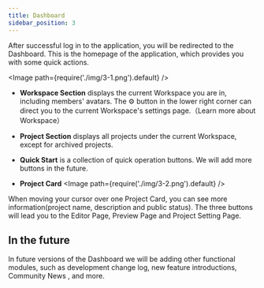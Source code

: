 ```yaml
---
title: Dashboard
sidebar_position: 3
---
```


After successful log in to the application, you will be redirected to the Dashboard. This is the homepage of the application, which provides you with some quick actions.

<Image path={require('./img/3-1.png').default} />

- **Workspace Section** displays the current Workspace you are in, including members' avatars. The ⚙️ button in the lower right corner can direct you to the current Workspace's settings page.（Learn more about Workspace）

- **Project Section** displays all projects under the current Workspace, except for archived projects.

- **Quick Start** is a collection of quick operation buttons. We will add more buttons in the future.

- **Project Card**
<Image path={require('./img/3-2.png').default} />

When moving your cursor over one Project Card, you can see more information(project name, description and public status). The three buttons will lead you to the Editor Page, Preview Page and Project Setting Page.

## In the future

In future versions of the Dashboard we will be adding other functional modules, such as development change log, new feature introductions, Community News , and more.


